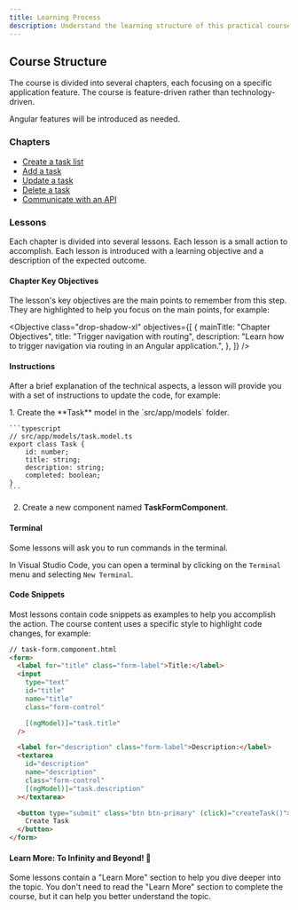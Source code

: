 ```yaml
---
title: Learning Process
description: Understand the learning structure of this practical course.
---
```



## Course Structure

The course is divided into several chapters, each focusing on a specific application feature.
The course is feature-driven rather than technology-driven.

Angular features will be introduced as needed.

### Chapters

- <a href="/fr/legacy-course/task-listing/display-overview" target="_blank">
    Create a task list
  </a>
- <a href="/fr/legacy-course/create-task/create-task-overview" target="_blank">
    Add a task
  </a>
- <a href="/fr/legacy-course/update-task/update-overview" target="_blank">
    Update a task
  </a>
- <a href="/fr/legacy-course/delete-task/delete-overview" target="_blank">
    Delete a task
  </a>
- <a href="/fr/legacy-course/api-server/api-overview" target="_blank">
    Communicate with an API
  </a>

### Lessons

Each chapter is divided into several lessons. Each lesson is a small action to accomplish.
Each lesson is introduced with a learning objective and a description of the expected outcome.

#### Chapter Key Objectives

The lesson's key objectives are the main points to remember from this step.
They are highlighted to help you focus on the main points, for example:

<Objective
  class="drop-shadow-xl"
  objectives={[
    {
      mainTitle: "Chapter Objectives",
      title: "Trigger navigation with routing",
      description:
        "Learn how to trigger navigation via routing in an Angular application.",
    },
  ]}
/>

#### Instructions

After a brief explanation of the technical aspects, a lesson will provide you with a set of instructions to update the code, for example:

<Steps>
1. Create the **Task** model in the `src/app/models` folder.

    ```typescript
    // src/app/models/task.model.ts
    export class Task {
        id: number;
        title: string;
        description: string;
        completed: boolean;
    }
    ```

2. Create a new component named **TaskFormComponent**.
</Steps>

#### Terminal

Some lessons will ask you to run commands in the terminal.

In Visual Studio Code, you can open a terminal by clicking on the `Terminal` menu and selecting `New Terminal`.

#### Code Snippets

Most lessons contain code snippets as examples to help you accomplish the action.
The course content uses a specific style to highlight code changes, for example:

```html ins={"Add the event binding to create the task": 9-10} ins="(click)="createTask()""
// task-form.component.html
<form>
  <label for="title" class="form-label">Title:</label>
  <input
    type="text"
    id="title"
    name="title"
    class="form-control"

    [(ngModel)]="task.title"
  />

  <label for="description" class="form-label">Description:</label>
  <textarea
    id="description"
    name="description"
    class="form-control"
    [(ngModel)]="task.description"
  ></textarea>

  <button type="submit" class="btn btn-primary" (click)="createTask()">
    Create Task
  </button>
</form>
```

#### Learn More: To Infinity and Beyond! 🚀

Some lessons contain a "Learn More" section to help you dive deeper into the topic.
You don't need to read the "Learn More" section to complete the course, but it can help you better understand the topic.
